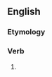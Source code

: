 ==English==

===Etymology===
{{suffix|afflict|eth}}

===Verb===
{{en-verb form}}

# {{archaic third-person singular of|afflict}}